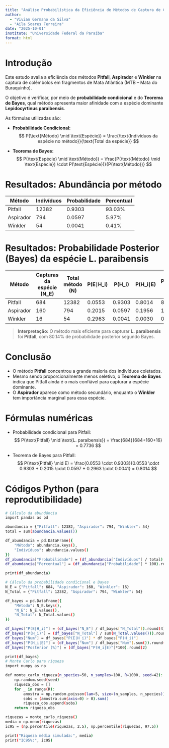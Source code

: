 ```yaml
---
title: "Análise Probabilística da Eficiência de Métodos de Captura de Colêmbolos"
author: 
  - "Vivian Germano da Silva"
  - "Aila Soares Ferreira"
date: "2025-10-01"
institute: "Universidade Federal da Paraíba"
format: html
---
```


# Introdução

Este estudo avalia a eficiência dos métodos **Pitfall**, **Aspirador** e **Winkler** na captura de colêmbolos em fragmentos de Mata Atlântica (MTB – Mata do Buraquinho).  

O objetivo é verificar, por meio de **probabilidade condicional** e do **Teorema de Bayes**, qual método apresenta maior afinidade com a espécie dominante **Lepidocyrtinus paraibensis**.

As fórmulas utilizadas são:

- **Probabilidade Condicional:**  
$$
P(\text{Método} \mid \text{Espécie}) = \frac{\text{Indivíduos da espécie no método}}{\text{Total da espécie}}
$$

- **Teorema de Bayes:**  
$$
P(\text{Espécie} \mid \text{Método}) = \frac{P(\text{Método} \mid \text{Espécie}) \cdot P(\text{Espécie})}{P(\text{Método})}
$$

# Resultados: Abundância por método

| Método     | Indivíduos | Probabilidade | Percentual |
|------------|------------|---------------|------------|
| Pitfall    | 12382      | 0.9303        | 93.03%     |
| Aspirador  | 794        | 0.0597        | 5.97%      |
| Winkler    | 54         | 0.0041        | 0.41%      |

# Resultados: Probabilidade Posterior (Bayes) da espécie **L. paraibensis**

| Método     | Capturas da espécie \(N_E\) | Total método \(N\) | P(E∣H_i) | P(H_i) | P(H_i∣E) | Posterior (%) |
|------------|-----------------------------|------------------|----------|--------|----------|----------------|
| Pitfall    | 684                         | 12382            | 0.0553   | 0.9303 | 0.8014   | 80.14%        |
| Aspirador  | 160                         | 794              | 0.2015   | 0.0597 | 0.1956   | 19.56%        |
| Winkler    | 16                          | 54               | 0.2963   | 0.0041 | 0.0030   | 0.30%         |

> **Interpretação:** O método mais eficiente para capturar **L. paraibensis** foi **Pitfall**, com 80.14% de probabilidade posterior segundo Bayes.

# Conclusão

- O método **Pitfall** concentrou a grande maioria dos indivíduos coletados.  
- Mesmo sendo proporcionalmente menos seletivo, o **Teorema de Bayes** indica que Pitfall ainda é o mais confiável para capturar a espécie dominante.  
- O **Aspirador** aparece como método secundário, enquanto o **Winkler** tem importância marginal para essa espécie.  

# Fórmulas numéricas

- Probabilidade condicional para Pitfall:  
$$
P(\text{Pitfall} \mid \text{L. paraibensis}) = \frac{684}{684+160+16} = 0.7736
$$

- Teorema de Bayes para Pitfall:  
$$
P(\text{Pitfall} \mid E) = \frac{0.0553 \cdot 0.9303}{0.0553 \cdot 0.9303 + 0.2015 \cdot 0.0597 + 0.2963 \cdot 0.0041} = 0.8014
$$

# Códigos Python (para reprodutibilidade)

```bash
# Cálculo da abundância
import pandas as pd

abundancia = {"Pitfall": 12382, "Aspirador": 794, "Winkler": 54}
total = sum(abundancia.values())

df_abundancia = pd.DataFrame({
    "Método": abundancia.keys(),
    "Indivíduos": abundancia.values()
})
df_abundancia["Probabilidade"] = (df_abundancia["Indivíduos"] / total).round(4)
df_abundancia["Percentual"] = (df_abundancia["Probabilidade"] * 100).round(2)

print(df_abundancia)

# Cálculo da probabilidade condicional e Bayes
N_E = {"Pitfall": 684, "Aspirador": 160, "Winkler": 16}
N_Total = {"Pitfall": 12382, "Aspirador": 794, "Winkler": 54}

df_bayes = pd.DataFrame({
    "Método": N_E.keys(),
    "N_E": N_E.values(),
    "N_Total": N_Total.values()
})

df_bayes["P(E|H_i)"] = (df_bayes["N_E"] / df_bayes["N_Total"]).round(4)
df_bayes["P(H_i)"] = (df_bayes["N_Total"] / sum(N_Total.values())).round(4)
df_bayes["Num"] = df_bayes["P(E|H_i)"] * df_bayes["P(H_i)"]
df_bayes["P(H_i|E)"] = (df_bayes["Num"] / df_bayes["Num"].sum()).round(4)
df_bayes["Posterior (%)"] = (df_bayes["P(H_i|E)"]*100).round(2)

print(df_bayes)
# Monte Carlo para riqueza
import numpy as np

def monte_carlo_riqueza(n_species=50, n_samples=100, R=1000, seed=42):
    np.random.seed(seed)
    riqueza_obs = []
    for _ in range(R):
        amostra = np.random.poisson(lam=5, size=(n_samples, n_species))
        sobs = (amostra.sum(axis=0) > 0).sum()
        riqueza_obs.append(sobs)
    return riqueza_obs

riquezas = monte_carlo_riqueza()
media = np.mean(riquezas)
ic95 = (np.percentile(riquezas, 2.5), np.percentile(riquezas, 97.5))

print("Riqueza média simulada:", media)
print("IC95%:", ic95)
```